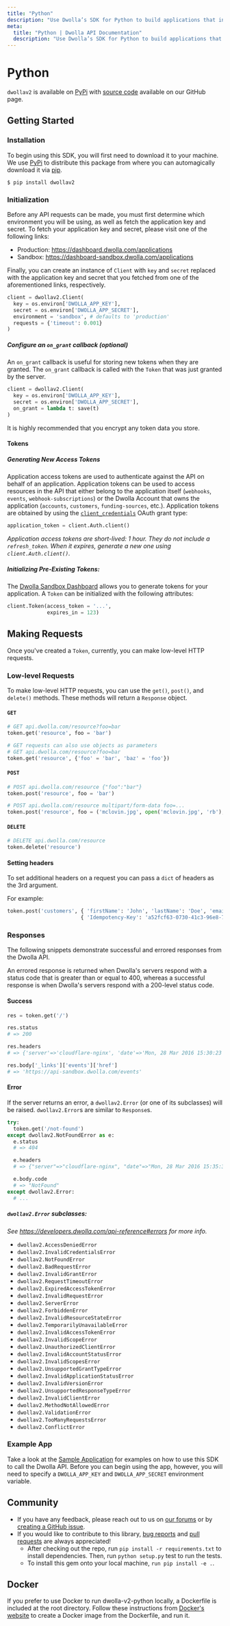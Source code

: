 ```yaml
---
title: "Python"
description: "Use Dwolla’s SDK for Python to build applications that interact with the Dwolla API to perform account-to-account payment functions."
meta:
  title: "Python | Dwolla API Documentation"
  description: "Use Dwolla’s SDK for Python to build applications that interact with the Dwolla API to perform account-to-account payment functions."
---
```


# Python

`dwollav2` is available on [PyPi](https://pypi.python.org/pypi/dwollav2) with
[source code](https://github.com/Dwolla/dwolla-v2-python) available on our GitHub page.

## Getting Started

### Installation

To begin using this SDK, you will first need to download it to your machine. We use [PyPi](https://pypi.python.org/pypi/dwollav2) to distribute this package from where you can automagically download it via [pip](https://pip.pypa.io/en/stable/installing/).

```shell
$ pip install dwollav2
```

### Initialization

Before any API requests can be made, you must first determine which environment you will be using, as well as fetch the application key and secret. To fetch your application key and secret, please visit one of the following links:

- Production: https://dashboard.dwolla.com/applications
- Sandbox: https://dashboard-sandbox.dwolla.com/applications

Finally, you can create an instance of `Client` with `key` and `secret` replaced with the application key and secret that you fetched from one of the aforementioned links, respectively.

```python
client = dwollav2.Client(
  key = os.environ['DWOLLA_APP_KEY'],
  secret = os.environ['DWOLLA_APP_SECRET'],
  environment = 'sandbox', # defaults to 'production'
  requests = {'timeout': 0.001}
)
```

##### Configure an `on_grant` callback (optional)

An `on_grant` callback is useful for storing new tokens when they are granted. The `on_grant`
callback is called with the `Token` that was just granted by the server.

```python
client = dwollav2.Client(
  key = os.environ['DWOLLA_APP_KEY'],
  secret = os.environ['DWOLLA_APP_SECRET'],
  on_grant = lambda t: save(t)
)
```

It is highly recommended that you encrypt any token data you store.

#### Tokens

##### Generating New Access Tokens

Application access tokens are used to authenticate against the API on behalf of an application. Application tokens can be used to access resources in the API that either belong to the application itself (`webhooks`, `events`, `webhook-subscriptions`) or the Dwolla Account that owns the application (`accounts`, `customers`, `funding-sources`, etc.). Application tokens are obtained by using the [`client_credentials`](https://tools.ietf.org/html/rfc6749#section-4.4) OAuth grant type:

```python
application_token = client.Auth.client()
```

_Application access tokens are short-lived: 1 hour. They do not include a `refresh_token`. When it expires, generate a new one using `client.Auth.client()`._

##### Initializing Pre-Existing Tokens:

The [Dwolla Sandbox Dashboard](https://dashboard-sandbox.dwolla.com/applications-legacy) allows you to generate tokens for your application. A `Token` can be initialized with the following attributes:

```python
client.Token(access_token = '...',
             expires_in = 123)
```

## Making Requests

Once you've created a `Token`, currently, you can make low-level HTTP requests.

### Low-level Requests

To make low-level HTTP requests, you can use the `get()`, `post()`, and `delete()` methods. These methods will return a `Response` object.

#### `GET`

```python
# GET api.dwolla.com/resource?foo=bar
token.get('resource', foo = 'bar')

# GET requests can also use objects as parameters
# GET api.dwolla.com/resource?foo=bar
token.get('resource', {'foo' = 'bar', 'baz' = 'foo'})
```

#### `POST`

```python
# POST api.dwolla.com/resource {"foo":"bar"}
token.post('resource', foo = 'bar')

# POST api.dwolla.com/resource multipart/form-data foo=...
token.post('resource', foo = ('mclovin.jpg', open('mclovin.jpg', 'rb'), 'image/jpeg'))
```

#### `DELETE`

```python
# DELETE api.dwolla.com/resource
token.delete('resource')
```

#### Setting headers

To set additional headers on a request you can pass a `dict` of headers as the 3rd argument.

For example:

```python
token.post('customers', { 'firstName': 'John', 'lastName': 'Doe', 'email': 'jd@doe.com' },
                        { 'Idempotency-Key': 'a52fcf63-0730-41c3-96e8-7147b5d1fb01' })
```

### Responses

The following snippets demonstrate successful and errored responses from the Dwolla API.

An errored response is returned when Dwolla's servers respond with a status code that is greater than or equal to 400, whereas a successful response is when Dwolla's servers respond with a 200-level status code.

#### Success

```python
res = token.get('/')

res.status
# => 200

res.headers
# => {'server'=>'cloudflare-nginx', 'date'=>'Mon, 28 Mar 2016 15:30:23 GMT', 'content-type'=>'application/vnd.dwolla.v1.hal+json; charset=UTF-8', 'content-length'=>'150', 'connection'=>'close', 'set-cookie'=>'__cfduid=d9dcd0f586c166d36cbd45b992bdaa11b1459179023; expires=Tue, 28-Mar-17 15:30:23 GMT; path=/; domain=.dwolla.com; HttpOnly', 'x-request-id'=>'69a4e612-5dae-4c52-a6a0-2f921e34a88a', 'cf-ray'=>'28ac1f81875941e3-MSP'}

res.body['_links']['events']['href']
# => 'https://api-sandbox.dwolla.com/events'
```

#### Error

If the server returns an error, a `dwollav2.Error` (or one of its subclasses) will be raised.
`dwollav2.Error`s are similar to `Response`s.

```python
try:
  token.get('/not-found')
except dwollav2.NotFoundError as e:
  e.status
  # => 404

  e.headers
  # => {"server"=>"cloudflare-nginx", "date"=>"Mon, 28 Mar 2016 15:35:32 GMT", "content-type"=>"application/vnd.dwolla.v1.hal+json; profile=\"http://nocarrier.co.uk/profiles/vnd.error/\"; charset=UTF-8", "content-length"=>"69", "connection"=>"close", "set-cookie"=>"__cfduid=da1478bfdf3e56275cd8a6a741866ccce1459179332; expires=Tue, 28-Mar-17 15:35:32 GMT; path=/; domain=.dwolla.com; HttpOnly", "access-control-allow-origin"=>"*", "x-request-id"=>"667fca74-b53d-43db-bddd-50426a011881", "cf-ray"=>"28ac270abca64207-MSP"}

  e.body.code
  # => "NotFound"
except dwollav2.Error:
  # ...
```

##### `dwollav2.Error` subclasses:

_See https://developers.dwolla.com/api-reference#errors for more info._

- `dwollav2.AccessDeniedError`
- `dwollav2.InvalidCredentialsError`
- `dwollav2.NotFoundError`
- `dwollav2.BadRequestError`
- `dwollav2.InvalidGrantError`
- `dwollav2.RequestTimeoutError`
- `dwollav2.ExpiredAccessTokenError`
- `dwollav2.InvalidRequestError`
- `dwollav2.ServerError`
- `dwollav2.ForbiddenError`
- `dwollav2.InvalidResourceStateError`
- `dwollav2.TemporarilyUnavailableError`
- `dwollav2.InvalidAccessTokenError`
- `dwollav2.InvalidScopeError`
- `dwollav2.UnauthorizedClientError`
- `dwollav2.InvalidAccountStatusError`
- `dwollav2.InvalidScopesError`
- `dwollav2.UnsupportedGrantTypeError`
- `dwollav2.InvalidApplicationStatusError`
- `dwollav2.InvalidVersionError`
- `dwollav2.UnsupportedResponseTypeError`
- `dwollav2.InvalidClientError`
- `dwollav2.MethodNotAllowedError`
- `dwollav2.ValidationError`
- `dwollav2.TooManyRequestsError`
- `dwollav2.ConflictError`

### Example App

Take a look at the
[Sample Application](https://github.com/Dwolla/dwolla-v2-python/tree/main/sample_app) for examples
on how to use this SDK to call the Dwolla API. Before you can begin using the app, however,
you will need to specify a `DWOLLA_APP_KEY` and `DWOLLA_APP_SECRET` environment variable.

## Community

- If you have any feedback, please reach out to us on [our forums](https://discuss.dwolla.com/) or by [creating a GitHub issue](https://github.com/Dwolla/dwolla-v2-python/issues/new).
- If you would like to contribute to this library, [bug reports](https://github.com/Dwolla/dwolla-v2-python/issues) and [pull requests](https://github.com/Dwolla/dwolla-v2-python/pulls) are always appreciated!
  - After checking out the repo, run `pip install -r requirements.txt` to install dependencies. Then, run `python setup.py` test to run the tests.
  - To install this gem onto your local machine, `run pip install -e .`.

## Docker

If you prefer to use Docker to run dwolla-v2-python locally, a Dockerfile is included at the root directory.
Follow these instructions from [Docker's website](https://docs.docker.com/build/hellobuild/) to create a Docker image from the Dockerfile, and run it.
